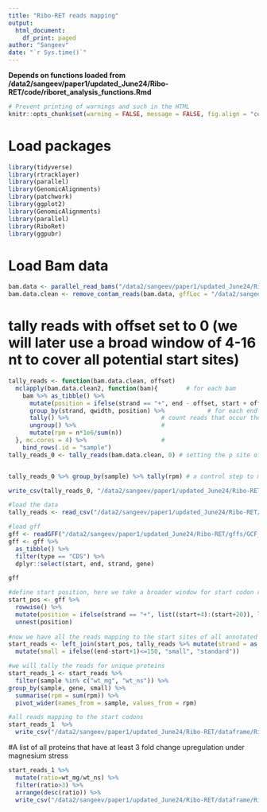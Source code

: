 ```yaml
---
title: "Ribo-RET reads mapping"
output: 
  html_document:
    df_print: paged
author: "Sangeev"
date: "`r Sys.time()`"
---
```


<style type="text/css">
.main-container {
  max-width: 1500px;
  margin-left: auto;
  margin-right: auto;
}
</style>

**Depends on functions loaded from /data2/sangeev/paper1/updated_June24/Ribo-RET/code/riboret_analysis_functions.Rmd**

```r
# Prevent printing of warnings and such in the HTML
knitr::opts_chunk$set(warning = FALSE, message = FALSE, fig.align = "center", eval = FALSE)
```

# Load packages
```r
library(tidyverse)
library(rtracklayer)
library(parallel)
library(GenomicAlignments)
library(patchwork)
library(ggplot2)
library(GenomicAlignments)
library(parallel)
library(RiboRet)
library(ggpubr)
```

# Load Bam data
```r
bam.data <- parallel_read_bams("/data2/sangeev/paper1/updated_June24/Ribo-RET/alignment/hisat2/output_dedup/", ncores = 10) #deduplicated reads
bam.data.clean <- remove_contam_reads(bam.data, gffLoc = "/data2/sangeev/paper1/updated_June24/Ribo-RET/gffs/GCF_000005845.2_ASM584v2_genomic.gff.gz", contaminants = c("rRNA", "tRNA"))
```
# tally reads with offset set to 0 (we will later use a broad window of 4-16 nt to cover all potential start sites)
```r
tally_reads <- function(bam.data.clean, offset)
  mclapply(bam.data.clean2, function(bam){        # for each bam
    bam %>% as_tibble() %>%                            
      mutate(position = ifelse(strand == "+", end - offset, start + offset)) %>%
      group_by(strand, qwidth, position) %>%            # for each end and read length
      tally() %>%                          # count reads that occur there
      ungroup() %>%                        #
      mutate(rpm = n*1e6/sum(n))
  }, mc.cores = 4) %>%                     #
    bind_rows(.id = "sample") 
tally_reads_0 <- tally_reads(bam.data.clean, 0) # setting the p site offset to 0. 


tally_reads_0 %>% group_by(sample) %>% tally(rpm) # a control step to make sure all the reads are normalized to 1 mil

write_csv(tally_reads_0, "/data2/sangeev/paper1/updated_June24/Ribo-RET/data_frame/tally_reads_offset0.csv")
```

```r
#load the data
tally_reads <- read_csv("/data2/sangeev/paper1/updated_June24/Ribo-RET/dataframe/tally_reads_offset0.csv")
```

```r
#load gff
gff <- readGFF("/data2/sangeev/paper1/updated_June24/Ribo-RET/gffs/GCF_000005845.2_ASM584v2_genomic.gff.gz")
gff <- gff %>% 
  as_tibble() %>%
  filter(type == "CDS") %>%
  dplyr::select(start, end, strand, gene)

gff
```

```r
#define start position, here we take a broader window for start codon range as explained in the methods
start_pos <- gff %>% 
  rowwise() %>%
  mutate(position = ifelse(strand == "+", list((start+4):(start+20)), list((end-20):(end-4)))) %>%
  unnest(position)
         
#now we have all the reads mapping to the start sites of all annotated proteins (small and big) in E. coli 
start_reads <- left_join(start_pos, tally_reads %>% mutate(strand = as.character(strand)), by = c("position", "strand")) %>%
  mutate(small = ifelse((end-start+1)<=150, "small", "standard"))

#we will tally the reads for unique proteins
start_reads_1 <- start_reads %>% 
  filter(sample %in% c("wt_mg", "wt_ns")) %>%
group_by(sample, gene, small) %>% 
  summarise(rpm = sum(rpm)) %>%
  pivot_wider(names_from = sample, values_from = rpm)

#all reads mapping to the start codons
start_reads_1  %>%
  write_csv("/data2/sangeev/paper1/updated_June24/Ribo-RET/dataframe/Ribo-RET_start_codon_reads.csv")
```

#A list of all proteins that have at least 3 fold change upregulation under magnesium stress
```r
start_reads_1 %>%
  mutate(ratio=wt_mg/wt_ns) %>%
  filter(ratio>3) %>% 
  arrange(desc(ratio)) %>%
  write_csv("/data2/sangeev/paper1/updated_June24/Ribo-RET/dataframe/Ribo-RET_upregulated_proteins.csv")
```


